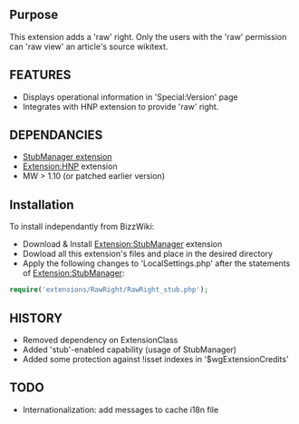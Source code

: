 {{Extension
|name        = RawRight
|status      = stable
|type        = other
|author      = [[user:jldupont|Jean-Lou Dupont]]
|image       =
|version     = 1.0.0
|update      =
|mediawiki   = 1.10, 1.11
|download    = 
|readme      =
|changelog   = [http://mediawiki.googlecode.com/svn/trunk/extensions/RawRight/ SVN]
|description = 
|parameters  =
|rights      =
|example     =
}}
== Purpose ==
This extension adds a 'raw' right. Only the users with the 'raw' permission can 'raw view' an article's source wikitext.

== FEATURES ==
* Displays operational information in 'Special:Version' page
* Integrates with HNP extension to provide 'raw' right.

== DEPENDANCIES ==
* [[Extension:StubManager|StubManager extension]]
* [[Extension:HNP]] extension
* MW > 1.10 (or patched earlier version)

== Installation ==
To install independantly from BizzWiki:
* Download & Install [[Extension:StubManager]] extension
* Dowload all this extension's files and place in the desired directory
* Apply the following changes to 'LocalSettings.php' after the statements of [[Extension:StubManager]]:
<source lang=php>
require('extensions/RawRight/RawRight_stub.php');
</source>

== HISTORY ==
* Removed dependency on ExtensionClass
* Added 'stub'-enabled capability (usage of StubManager)
* Added some protection against !isset indexes in '$wgExtensionCredits'

== TODO ==
* Internationalization: add messages to cache i18n file
